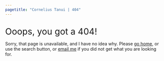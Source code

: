 ```yaml
---
pagetitle: "Cornelius Tanui | 404"
---
```


<br> [Ooops, you got a 404!]{.h1 style="font-size:2em"}


Sorry, that page is unavailable, and I have no idea why. Please [go home](/), or use the search button, or [email me](mailto:kiplimocornelius@gmail.com) if you did not get what you are looking for.
